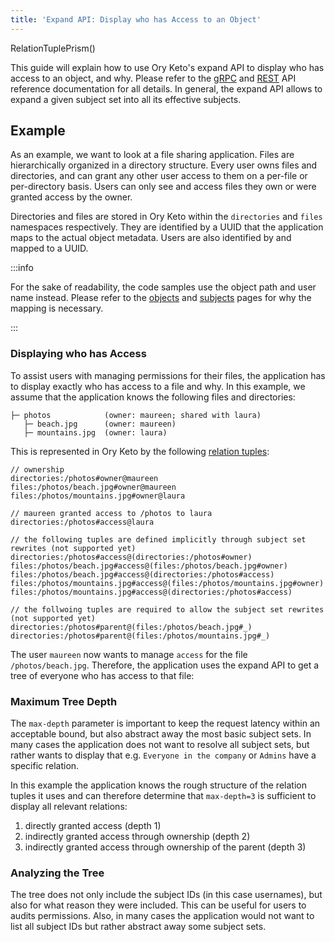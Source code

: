```yaml
---
title: 'Expand API: Display who has Access to an Object'
---
```


RelationTuplePrism()

This guide will explain how to use Ory Keto's expand API to display who has
access to an object, and why. Please refer to the
[gRPC](../reference/proto-api.mdx) and [REST](../reference/api.mdx) API
reference documentation for all details. In general, the expand API allows to
expand a given subject set into all its effective subjects.

## Example

As an example, we want to look at a file sharing application. Files are
hierarchically organized in a directory structure. Every user owns files and
directories, and can grant any other user access to them on a per-file or
per-directory basis. Users can only see and access files they own or were
granted access by the owner.

Directories and files are stored in Ory Keto within the `directories` and
`files` namespaces respectively. They are identified by a UUID that the
application maps to the actual object metadata. Users are also identified by and
mapped to a UUID.

:::info

For the sake of readability, the code samples use the object path and user name
instead. Please refer to the [objects](../concepts/objects.mdx) and
[subjects](../concepts/subjects.mdx) pages for why the mapping is necessary.

:::

### Displaying who has Access

To assist users with managing permissions for their files, the application has
to display exactly who has access to a file and why. In this example, we assume
that the application knows the following files and directories:

```
├─ photos            (owner: maureen; shared with laura)
   ├─ beach.jpg      (owner: maureen)
   ├─ mountains.jpg  (owner: laura)
```

This is represented in Ory Keto by the following
[relation tuples](../concepts/relation-tuples.mdx):

```keto-relation-tuples
// ownership
directories:/photos#owner@maureen
files:/photos/beach.jpg#owner@maureen
files:/photos/mountains.jpg#owner@laura

// maureen granted access to /photos to laura
directories:/photos#access@laura

// the following tuples are defined implicitly through subject set rewrites (not supported yet)
directories:/photos#access@(directories:/photos#owner)
files:/photos/beach.jpg#access@(files:/photos/beach.jpg#owner)
files:/photos/beach.jpg#access@(directories:/photos#access)
files:/photos/mountains.jpg#access@(files:/photos/mountains.jpg#owner)
files:/photos/mountains.jpg#access@(directories:/photos#access)

// the follwoing tuples are required to allow the subject set rewrites (not supported yet)
directories:/photos#parent@(files:/photos/beach.jpg#_)
directories:/photos#parent@(files:/photos/mountains.jpg#_)
```

The user `maureen` now wants to manage `access` for the file
`/photos/beach.jpg`. Therefore, the application uses the expand API to get a
tree of everyone who has access to that file:

<CodeTabs
  sampleId="expand-api-display-access/01-expand-beach"
  version="api-docs"
/>

### Maximum Tree Depth

The `max-depth` parameter is important to keep the request latency within an
acceptable bound, but also abstract away the most basic subject sets. In many
cases the application does not want to resolve all subject sets, but rather
wants to display that e.g. `Everyone in the company` or `Admins` have a specific
relation.

In this example the application knows the rough structure of the relation tuples
it uses and can therefore determine that `max-depth=3` is sufficient to display
all relevant relations:

1. directly granted access (depth 1)
2. indirectly granted access through ownership (depth 2)
3. indirectly granted access through ownership of the parent (depth 3)

### Analyzing the Tree

The tree does not only include the subject IDs (in this case usernames), but
also for what reason they were included. This can be useful for users to audits
permissions. Also, in many cases the application would not want to list all
subject IDs but rather abstract away some subject sets.
